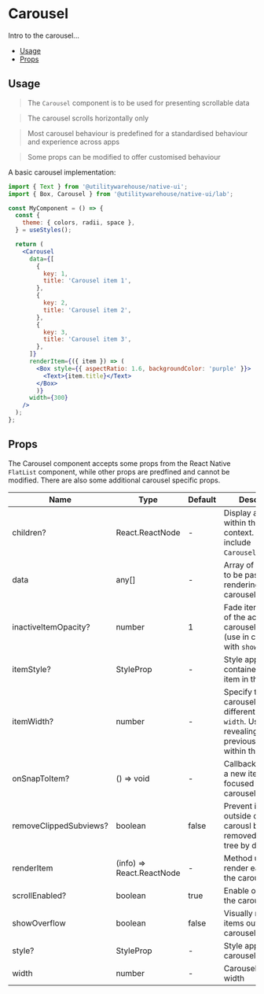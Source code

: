 
<Meta of={Stories} />

<BackToTopButton />

# Carousel

Intro to the carousel...

- [Usage](#usage)
- [Props](#props)

<DocComponentWrap>
  <Box mb="$4">
    <Alert text="This component is in the lab until it has been more widely implemented and any implementations standardised." />
  </Box>
  <Box mb="$6">
    <Alert
      colorScheme="gold"
      text="The carousel is a specific implementation of FlatList. Some props cannot be modified. This is to ensure standardised behaviour."
    />
  </Box>
</DocComponentWrap>

## Usage

> The `Carousel` component is to be used for presenting scrollable data

> The carousel scrolls horizontally only

> Most carousel behaviour is predefined for a standardised behaviour and experience across apps

> Some props can be modified to offer customised behaviour

A basic carousel implementation:

```jsx
import { Text } from '@utilitywarehouse/native-ui';
import { Box, Carousel } from '@utilitywarehouse/native-ui/lab';

const MyComponent = () => {
  const {
    theme: { colors, radii, space },
  } = useStyles();

  return (
    <Carousel
      data={[
        {
          key: 1,
          title: 'Carousel item 1',
        },
        {
          key: 2,
          title: 'Carousel item 2',
        },
        {
          key: 3,
          title: 'Carousel item 3',
        },
      ]}
      renderItem={({ item }) => (
        <Box style={{ aspectRatio: 1.6, backgroundColor: 'purple' }}>
          <Text>{item.title}</Text>
        </Box>
        )}
      width={300}
    />
  );
};
```

## Props

The Carousel component accepts some props from the React Native `FlatList` component, while other props are predfined and cannot be modified. There are also some additional carousel specific props.

| Name                   | Type                          | Default | Description                                                                                                                    |
| ---------------------- | ----------------------------- | ------- | ------------------------------------------------------------------------------------------------------------------------------ |
| children?              | React.ReactNode               | -       | Display any content within the carousel context. This may include `CarouselPagination`.                                        |
| data                   | any[]                         | -       | Array of data items to be passed for rendering in the carousel                                                                 |
| inactiveItemOpacity?   | number                        | 1       | Fade items outside of the active carousel viewport (use in conjunction with `showOverflow`)                                    |
| itemStyle?             | StyleProp                     | -       | Style applied to the container of each item in the carousel                                                                    |
| itemWidth?             | number                        | -       | Specify the width of carousel items if different from `width`. Useful for revealing the previous/next item within the viewport |
| onSnapToItem?          | () => void                    | -       | Callback each time a new item is focused in the carousel viewport                                                              |
| removeClippedSubviews? | boolean                       | false   | Prevent items outside of the carousl being removed from the tree by default                                                    |
| renderItem             | (info) => React.ReactNode     | -       | Method used to render each item in the carousel                                                                                |
| scrollEnabled?         | boolean                       | true    | Enable or disable the carousel                                                                                                 |
| showOverflow           | boolean                       | false   | Visually reveal the items outside of the carousel viewport                                                                     |
| style?                 | StyleProp                     | -       | Style applied to the carousel container                                                                                        |
| width                  | number                        | -       | Carousel viewport width                                                                                                        |
